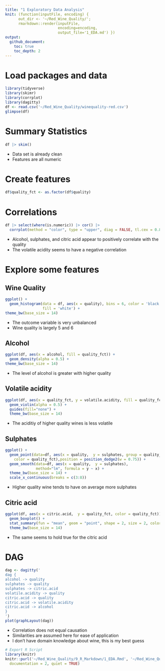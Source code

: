 ```yaml
---
title: "1 Exploratory Data Analysis"
knit: (function(inputFile, encoding) { 
      out_dir <- '~/Red_Wine_Quality/';
      rmarkdown::render(inputFile,
                        encoding=encoding, 
                        output_file='1_EDA.md') })
output:
  github_document:
    toc: true
    toc_depth: 2
---
```


# Load packages and data
```r
library(tidyverse)
library(skimr)
library(corrplot)
library(dagitty)
df <- read.csv('~/Red_Wine_Quality/winequality-red.csv')
glimpse(df)
```

# Summary Statistics
```r
df |> skim()
```

- Data set is already clean
- Features are all numeric

# Create features
```r
df$quality_fct <- as.factor(df$quality)
```


# Correlations
```r
df |> select(where(is.numeric)) |> cor() |> 
  corrplot(method = "color", type = "upper", diag = FALSE, tl.cex = 0.8)
```

- Alcohol, sulphates, and citric acid appear to positively correlate with the quality
- The volatile acidity seems to have a negative correlation


# Explore some features

## Wine Quality
```r
ggplot() +
  geom_histogram(data = df, aes(x = quality), bins = 6, color = 'black', 
                 fill = 'white') +
theme_bw(base_size = 14)
```

- The outcome variable is very unbalanced
- Wine quality is largely 5 and 6

## Alcohol
```r
ggplot(df, aes(x = alcohol, fill = quality_fct)) +
  geom_density(alpha = 0.5) +
theme_bw(base_size = 14)
```

- The level of alcohol is greater with higher quality


## Volatile acidity
```r
ggplot(df, aes(x = quality_fct, y = volatile.acidity, fill = quality_fct)) +
  geom_violin(alpha = 0.5) +
  guides(fill="none") +
  theme_bw(base_size = 14)
```

- The aciditiy of higher quality wines is less volatile

## Sulphates
```r
ggplot() +
  geom_point(data=df, aes(x = quality,  y = sulphates, group = quality_fct, 
    color = quality_fct),position = position_dodge2(w = 0.75)) +
  geom_smooth(data=df, aes(x = quality,  y = sulphates),
              method="lm", formula = y ~ x) +
  theme_bw(base_size = 14) + 
  scale_x_continuous(breaks = c(3:8))

```

- Higher quality wine tends to have on average more sulphates

## Citric acid
```r
ggplot(df, aes(x = citric.acid,  y = quality_fct, color = quality_fct)) +
  geom_boxplot() +
  stat_summary(fun = "mean", geom = "point", shape = 2, size = 2, color = "black") +
  theme_bw(base_size = 14)
```

- The same seems to hold true for the citric acid

# DAG

```r
dag <- dagitty('
dag {
alcohol -> quality
sulphates -> quality
sulphates -> citric.acid
volatile.acidity -> quality
citric.acid -> quality
citric.acid -> volatile.acidity
citric.acid -> alcohol
}
')
plot(graphLayout(dag))
```

- Correlation does not equal causation
- Similarities are assumed here for ease of application
- I don't have domain knowledge about wine, this is my best guess

```r
# Export R Script
library(knitr)
knitr::purl('~/Red_Wine_Quality/9_R_Markdown/1_EDA.Rmd', '~/Red_Wine_Quality/9_R_Scripts/1_EDA.R',
  documentation = 2, quiet = TRUE)
```

